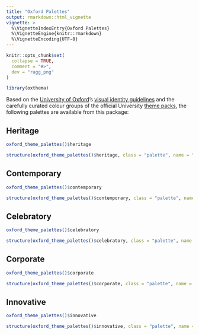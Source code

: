 ```yaml
---
title: "Oxford Palettes"
output: rmarkdown::html_vignette
vignette: >
  %\VignetteIndexEntry{Oxford Palettes}
  %\VignetteEngine{knitr::rmarkdown}
  %\VignetteEncoding{UTF-8}
---
```


```r
knitr::opts_chunk$set(
  collapse = TRUE,
  comment = "#>",
  dev = "ragg_png"
)
```

```r
library(oxthema)
```

Based on the [University of Oxford](https://ox.ac.uk)'s [visual identity guidelines](https://communications.web.ox.ac.uk/communications-resources/visual-identity/identity-guidelines) and the carefully curated colour groups of the official University [theme packs](https://communications.web.ox.ac.uk/communications-resources/visual-identity/identity-guidelines/theme-packs), the following palettes are available from this package:

## Heritage

```r
oxford_theme_palettes()$heritage
```

```r
structure(oxford_theme_palettes()$heritage, class = "palette", name = "heritage")
```

## Contemporary

```r
oxford_theme_palettes()$contemporary
```

```r
structure(oxford_theme_palettes()$contemporary, class = "palette", name = "contemporary")
```

## Celebratory

```r
oxford_theme_palettes()$celebratory
```

```r
structure(oxford_theme_palettes()$celebratory, class = "palette", name = "celebratory")
```

## Corporate

```r
oxford_theme_palettes()$corporate
```

```r
structure(oxford_theme_palettes()$corporate, class = "palette", name = "corporate")
```

## Innovative

```r
oxford_theme_palettes()$innovative
```

```r
structure(oxford_theme_palettes()$innovative, class = "palette", name = "innovative")
```
